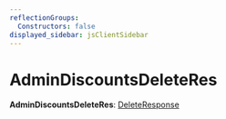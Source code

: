 ```yaml
---
reflectionGroups:
  Constructors: false
displayed_sidebar: jsClientSidebar
---
```



# AdminDiscountsDeleteRes

 **AdminDiscountsDeleteRes**: [DeleteResponse](../interfaces/js_client.internal.DeleteResponse.mdx)
